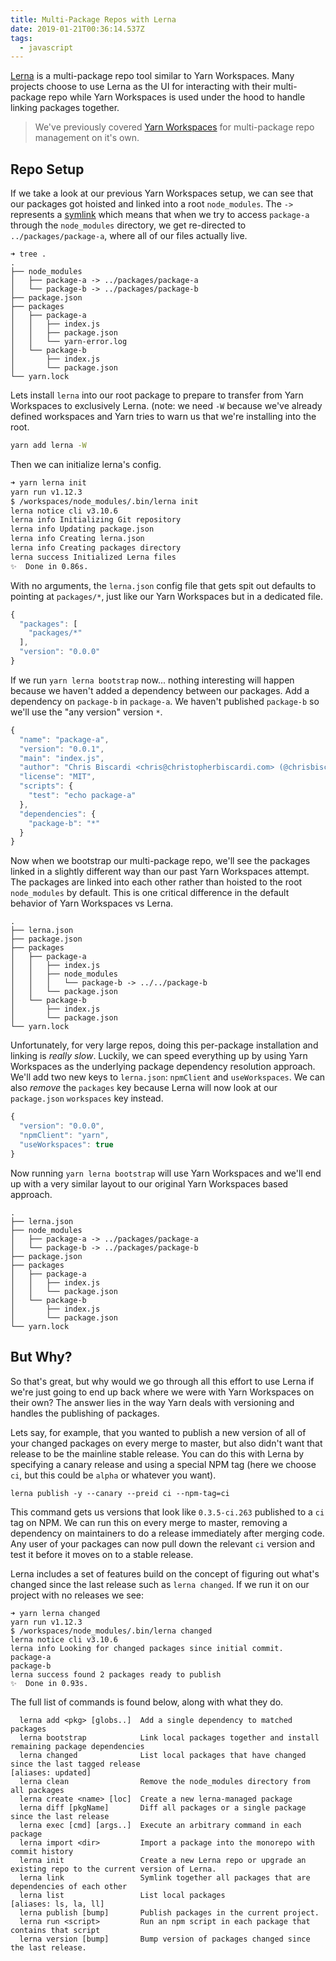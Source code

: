 ```yaml
---
title: Multi-Package Repos with Lerna
date: 2019-01-21T00:36:14.537Z
tags:
  - javascript
---
```

[Lerna](https://github.com/lerna/lerna) is a multi-package repo tool similar to Yarn Workspaces. Many projects choose to use Lerna as the UI for interacting with their multi-package repo while Yarn Workspaces is used under the hood to handle linking packages together.

> We've previously covered [Yarn Workspaces](https://www.christopherbiscardi.com/post/multi-package-repos-with-yarn) for multi-package repo management on it's own.

## Repo Setup

If we take a look at our previous Yarn Workspaces setup, we can see that our packages got hoisted and linked into a root `node_modules`. The `->` represents a [symlink](https://en.wikipedia.org/wiki/Symbolic_link) which means that when we try to access `package-a` through the `node_modules` directory, we get re-directed to `../packages/package-a`, where all of our files actually live.

```
➜ tree .
.
├── node_modules
│   ├── package-a -> ../packages/package-a
│   └── package-b -> ../packages/package-b
├── package.json
├── packages
│   ├── package-a
│   │   ├── index.js
│   │   ├── package.json
│   │   └── yarn-error.log
│   └── package-b
│       ├── index.js
│       └── package.json
└── yarn.lock
```

Lets install `lerna` into our root package to prepare to transfer from Yarn Workspaces to exclusively Lerna. (note: we need `-W` because we've already defined workspaces and Yarn tries to warn us that we're installing into the root.

```sh
yarn add lerna -W
```

Then we can initialize lerna's config.

```sh
➜ yarn lerna init
yarn run v1.12.3
$ /workspaces/node_modules/.bin/lerna init
lerna notice cli v3.10.6
lerna info Initializing Git repository
lerna info Updating package.json
lerna info Creating lerna.json
lerna info Creating packages directory
lerna success Initialized Lerna files
✨  Done in 0.86s.
```

With no arguments, the `lerna.json` config file that gets spit out defaults to pointing at `packages/*`, just like our Yarn Workspaces but in a dedicated file.

```js
{
  "packages": [
    "packages/*"
  ],
  "version": "0.0.0"
}
```

If we run `yarn lerna bootstrap` now... nothing interesting will happen because we haven't added a dependency between our packages. Add a dependency on `package-b` in `package-a`. We haven't published `package-b` so we'll use the "any version" version `*`.

```js
{
  "name": "package-a",
  "version": "0.0.1",
  "main": "index.js",
  "author": "Chris Biscardi <chris@christopherbiscardi.com> (@chrisbiscardi)",
  "license": "MIT",
  "scripts": {
    "test": "echo package-a"
  },
  "dependencies": {
    "package-b": "*"
  }
}
```

Now when we bootstrap our multi-package repo, we'll see the packages linked in a slightly different way than our past Yarn Workspaces attempt. The packages are linked into each other rather than hoisted to the root `node_modules` by default. This is one critical difference in the default behavior of Yarn Workspaces vs Lerna.

```
.
├── lerna.json
├── package.json
├── packages
│   ├── package-a
│   │   ├── index.js
│   │   ├── node_modules
│   │   │   └── package-b -> ../../package-b
│   │   └── package.json
│   └── package-b
│       ├── index.js
│       └── package.json
└── yarn.lock
```

Unfortunately, for very large repos, doing this per-package installation and linking is *really slow*. Luckily, we can speed everything up by using Yarn Workspaces as the underlying package dependency resolution approach. We'll add two new keys to `lerna.json`: `npmClient` and `useWorkspaces`. We can also *remove* the `packages` key because Lerna will now look at our `package.json` `workspaces` key instead.

```js
{
  "version": "0.0.0",
  "npmClient": "yarn",
  "useWorkspaces": true
}
```

Now running `yarn lerna bootstrap` will use Yarn Workspaces and we'll end up with a very similar layout to our original Yarn Workspaces based approach.

```
.
├── lerna.json
├── node_modules
│   ├── package-a -> ../packages/package-a
│   └── package-b -> ../packages/package-b
├── package.json
├── packages
│   ├── package-a
│   │   ├── index.js
│   │   └── package.json
│   └── package-b
│       ├── index.js
│       └── package.json
└── yarn.lock
```

## But Why?

So that's great, but why would we go through all this effort to use Lerna if we're just going to end up back where we were with Yarn Workspaces on their own? The answer lies in the way Yarn deals with versioning and handles the publishing of packages.

Lets say, for example, that you wanted to publish a new version of all of your changed packages on every merge to master, but also didn't want that release to be the mainline stable release. You can do this with Lerna by specifying a canary release and using a special NPM tag (here we choose `ci`, but this could be `alpha` or whatever you want).

```
lerna publish -y --canary --preid ci --npm-tag=ci
```

This command gets us versions that look like `0.3.5-ci.263` published to a `ci` tag on NPM. We can run this on every merge to master, removing a dependency on maintainers to do a release immediately after merging code. Any user of your packages can now pull down the relevant `ci` version and test it before it moves on to a stable release.

Lerna includes a set of features build on the concept of figuring out what's changed since the last release such as `lerna changed`. If we run it on our project with no releases we see:

```
➜ yarn lerna changed
yarn run v1.12.3
$ /workspaces/node_modules/.bin/lerna changed
lerna notice cli v3.10.6
lerna info Looking for changed packages since initial commit.
package-a
package-b
lerna success found 2 packages ready to publish
✨  Done in 0.93s.
```

The full list of commands is found below, along with what they do.

```
  lerna add <pkg> [globs..]  Add a single dependency to matched packages
  lerna bootstrap            Link local packages together and install remaining package dependencies
  lerna changed              List local packages that have changed since the last tagged release                                                                                          [aliases: updated]
  lerna clean                Remove the node_modules directory from all packages
  lerna create <name> [loc]  Create a new lerna-managed package
  lerna diff [pkgName]       Diff all packages or a single package since the last release
  lerna exec [cmd] [args..]  Execute an arbitrary command in each package
  lerna import <dir>         Import a package into the monorepo with commit history
  lerna init                 Create a new Lerna repo or upgrade an existing repo to the current version of Lerna.
  lerna link                 Symlink together all packages that are dependencies of each other
  lerna list                 List local packages                                                                                                                                       [aliases: ls, la, ll]
  lerna publish [bump]       Publish packages in the current project.
  lerna run <script>         Run an npm script in each package that contains that script
  lerna version [bump]       Bump version of packages changed since the last release.
```
